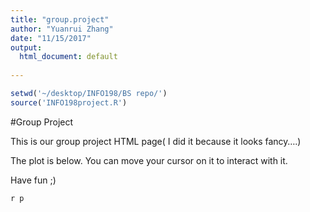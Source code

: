 ```yaml
---
title: "group.project"
author: "Yuanrui Zhang"
date: "11/15/2017"
output:
  html_document: default
  
---
```

```r
setwd('~/desktop/INFO198/BS repo/')
source('INFO198project.R')
```

#Group Project


This is our group project HTML page( I did it because it looks fancy....)

The plot is below. You can move your cursor on it to interact with it.

Have fun ;)

`r p`